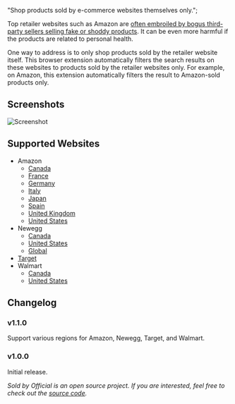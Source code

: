   "Shop products sold by e-commerce websites themselves only.";

Top retailer websites such as Amazon are [often embroiled by bogus third-party
sellers selling fake or shoddy
products](https://www.wired.com/story/how-shop-safe-amazon/). It can be even
more harmful if the products are related to personal health.

One way to address is to only shop products sold by the retailer website itself.
This browser extension automatically filters the search results on these
websites to products sold by the retailer websites only. For example, on Amazon,
this extension automatically filters the result to Amazon-sold products only.

## Screenshots

![Screenshot](./images/screenshot.png)

## Supported Websites

- Amazon
  - [Canada](https://amazon.ca)
  - [France](https://amazon.fr)
  - [Germany](https://amazon.de)
  - [Italy](https://amazon.it)
  - [Japan](https://amazon.co.jp)
  - [Spain](https://amazon.es)
  - [United Kingdom](https://amazon.co.uk)
  - [United States](https://Amazon.com)
- Newegg
  - [Canada](https://newegg.ca)
  - [United States](https://newegg.com)
  - [Global](https://secure.m.newegg.com/myaccount/changecountry)
- [Target](https://www.target.com)
- Walmart
  - [Canada](https://walmart.ca)
  - [United States](https://walmart.com)

## Changelog

### v1.1.0

Support various regions for Amazon, Newegg, Target, and Walmart.

### v1.0.0

Initial release.

_Sold by Official is an open source project. If you are interested, feel free to
check out the [source code](https://github.com/8hobbies/sold-by-official)._
